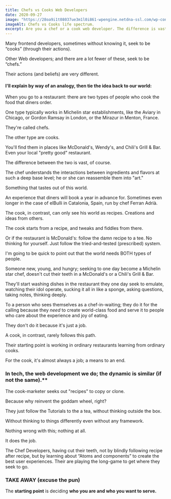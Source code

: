```yaml
---
title: Chefs vs Cooks Web Developers
date: 2020-09-27
image: "https://28oa9i1t08037ue3m1l0i861-wpengine.netdna-ssl.com/wp-content/uploads/2015/11/Chef-Cook-Life-Spectrum3.png"
imageAlt: Chefs vs Cooks life spectrum.
excerpt: Are you a chef or a cook web developer. The difference is vast.
---
```


Many frontend developers, sometimes without knowing it, seek to be “cooks” (through their actions).

Other Web developers; and there are a lot fewer of these, seek to be “chefs.”

Their actions (and beliefs) are very different.

#### I'll explain by way of an analogy, then tie the idea back to our world:

When you go to a restaurant: there are two types of people who cook the food that diners order.

One type typically works in Michelin star establishments, like the Aviary in Chicago, or Gordon Ramsay in London, or the Mirazur in Menton, France.

They're called chefs.

The other type are cooks.

You'll find them in places like McDonald's, Wendy's, and Chili's Grill & Bar. Even your local "pretty good" restaurant.

The difference between the two is vast, of course.

The chef understands the interactions between ingredients and flavors at such a deep base level; he or she can reassemble them into "art."

Something that tastes out of this world.

An experience that diners will book a year in advance for. Sometimes even longer in the case of elBulli in Catalonia, Spain, run by chef Ferran Adrià.

The cook, in contrast, can only see his world as recipes. Creations and ideas from others.

The cook starts from a recipe, and tweaks and fiddles from there.

Or if the restaurant is McDonald's: follow the damn recipe to a tee. No thinking for yourself. Just follow the tried-and-tested (prescribed) system.

I'm going to be quick to point out that the world needs BOTH types of people.

Someone new, young, and hungry; seeking to one day become a Michelin star chef, doesn't cut their teeth in a McDonald's or a Chili's Grill & Bar.

They'll start washing dishes in the restaurant they one day seek to emulate, watching their idol operate, sucking it all in like a sponge, asking questions, taking notes, thinking deeply.

To a person who sees themselves as a chef-in-waiting; they do it for the calling because they _need_ to create world-class food and serve it to people who care about the experience and joy of eating.

They don't do it because it's just a job.

A cook, in contrast, rarely follows this path.

Their starting point is working in ordinary restaurants learning from ordinary cooks.

For the cook, it's almost always a job; a means to an end.

### In tech, the web development we do; the dynamic is similar (if not the same).\*\*

The cook-marketer seeks out "recipes" to copy or clone.

Because why reinvent the goddam wheel, right?

They just follow the Tutorials to the a tea, without thinking outside the box.

Without thinking to things differently even without any framework.

Nothing wrong with this; nothing at all.

It does the job.

The Chef Developers, having cut their teeth, not by blindly following recipe after recipe, but by learning about “Atoms and components” to create the best user experiences. Their are playing the long-game to get where they seek to go.

### TAKE AWAY (excuse the pun)

The **starting point** is deciding **who you are and who you want to serve.**
